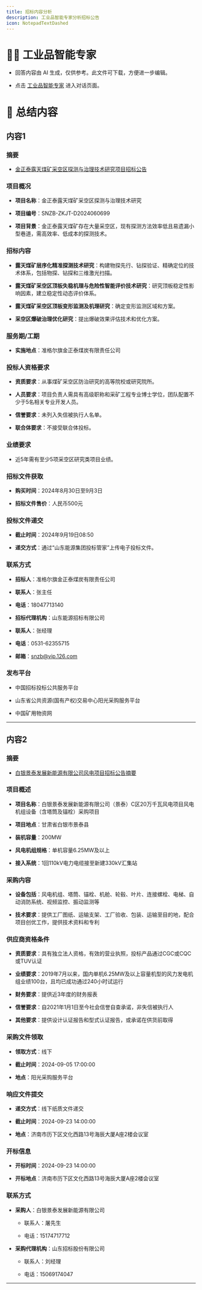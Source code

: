 ```yaml
---
title: 招标内容分析
description: 工业品智能专家分析招标公告
icon: NotepadTextDashed
---
```



<PrintButton />

# 🧑‍🏭 工业品智能专家

- 回答内容由 AI 生成，仅供参考。此文件可下载，方便进一步编辑。

- 点击 [工业品智能专家](https://www.aibangxuanxing.com) 进入对话页面。

# 📑 总结内容

## 内容1

### 摘要

- [金正泰露天煤矿采空区探测与治理技术研究项目招标公告](http://www.ygcgfw.com/gggs/001001/001001001/20240830/8a818084918e2bb60191a2325c470ab7.html)

### 项目概况

- **项目名称**：金正泰露天煤矿采空区探测与治理技术研究

- **项目编号**：SNZB-ZKJT-D2024060699

- **项目背景**：金正泰露天煤矿存在大量采空区，现有探测方法效率低且易遗漏小型巷道，需高效率、低成本的探测技术。

### 招标内容

- **露天煤矿层序化精准探测技术研究**：构建物探先行、钻探验证、精确定位的技术体系，包括物探、钻探和三维激光扫描。

- **露天煤矿采空区顶板失稳机理与危险性智能评价技术研究**：研究顶板稳定性影响因素，建立稳定性动态评价体系。

- **露天煤矿采空区顶板变形监测及机理研究**：确定变形监测区域和方案。

- **采空区爆破治理优化研究**：提出爆破效果评估技术和优化方案。

### 服务期/工期

- **实施地点**：准格尔旗金正泰煤炭有限责任公司

### 投标人资格要求

- **资质要求**：从事煤矿采空区防治研究的高等院校或研究院所。

- **人员要求**：项目负责人需具有高级职称和采矿工程专业博士学位，团队配置不少于5名相关专业开发人员。

- **信誉要求**：未列入失信被执行人名单。

- **联合体要求**：不接受联合体投标。

### 业绩要求

- 近5年需有至少5项采空区研究类项目业绩。

### 招标文件获取

- **购买时间**：2024年8月30日至9月3日

- **招标文件售价**：人民币500元

### 投标文件递交

- **截止时间**：2024年9月19日08:50

- **递交方式**：通过“山东能源集团投标管家”上传电子投标文件。

### 联系方式

- **招标人**：准格尔旗金正泰煤炭有限责任公司

- **联系人**：张主任

- **电话**：18047713140

- **招标代理机构**：山东能源招标有限公司

- **联系人**：张经理

- **电话**：0531-62355715

- **邮箱**：[snzb@vip.126.com](mailto:snzb@vip.126.com)

### 发布平台

- 中国招标投标公共服务平台

- 山东省公共资源(国有产权)交易中心阳光采购服务平台

- 中国矿用物资网

---

## 内容2

### 摘要

- [白银景泰发展新能源有限公司风电项目招标公告摘要](http://www.ygcgfw.com/gggs/001001/001001001/20240830/e2dd7404-cce0-477a-afa4-cc40c89eff0f.html)

### 项目概述

- **项目名称**：白银景泰发展新能源有限公司（景泰）C区20万千瓦风电项目风电机组设备（含塔筒及锚栓）采购项目

- **项目地点**：甘肃省白银市景泰县

- **装机容量**：200MW

- **风电机组规格**：单机容量6.25MW及以上

- **接入系统**：1回110kV电力电缆接至新建330kV汇集站

### 采购内容

- **设备包括**：风电机组、塔筒、锚栓、机舱、轮毂、叶片、连接螺栓、电梯、自动消防系统、视频监控、振动监测等

- **技术要求**：提供工厂图纸、运输支架、工厂验收、包装、运输至目的地，配合项目创优工作，提供技术资料和专利

### 供应商资格条件

- **资质要求**：具有独立法人资格，有效的营业执照，投标产品通过CGC或CQC或TUV认证

- **业绩要求**：2019年7月以来，国内单机6.25MW及以上容量机型的风力发电机组业绩100台，且均已成功通过240小时试运行

- **财务要求**：提供近3年度的财务报表

- **信誉要求**：自2021年1月1日至今社会信誉自查承诺，非失信被执行人

- **其他要求**：提供设计认证报告和型式认证报告，或承诺在供货前取得

### 采购文件领取

- **领取方式**：线下

- **截止时间**：2024-09-05 17:00:00

- **地点**：阳光采购服务平台

### 响应文件提交

- **递交方式**：线下纸质文件递交

- **截止时间**：2024-09-23 14:00:00

- **地点**：济南市历下区文化西路13号海辰大厦A座2楼会议室

### 开标信息

- **开标时间**：2024-09-23 14:00:00

- **开标地点**：济南市历下区文化西路13号海辰大厦A座2楼会议室

### 联系方式

- **采购人**：白银景泰发展新能源有限公司
  - 联系人：屠先生

  - 电话：15174717712

- **采购代理机构**：山东招标股份有限公司
  - 联系人：刘经理

  - 电话：15069174047

---
